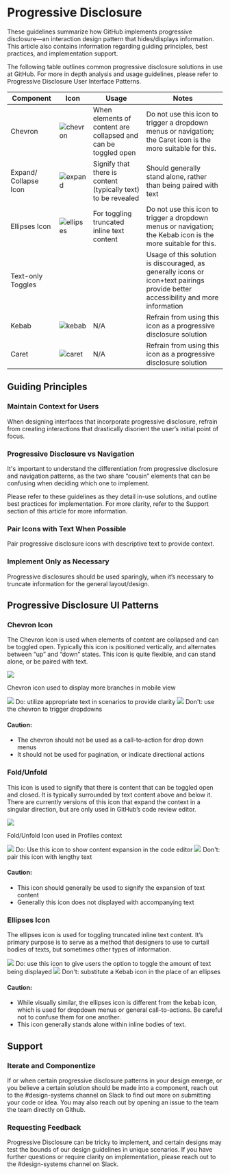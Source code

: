 

# Progressive Disclosure

These guidelines summarize how GitHub implements progressive disclosure—an interaction design pattern that hides/displays information. This article also contains information regarding guiding principles, best practices, and implementation support.

The following table outlines common progressive disclosure solutions in use at GitHub. For more in depth analysis and usage guidelines, please refer to Progressive Disclosure User Interface Patterns.

| Component | Icon | Usage | Notes |
| --- | --- | --- | --- |
| Chevron | ![chevron](https://user-images.githubusercontent.com/24916540/52089727-1ae9d480-2564-11e9-8291-1ee9d3225427.png) | When elements of content are collapsed and can be toggled open | Do not use this icon to trigger a dropdown menus or navigation; the Caret icon is the more suitable for this. | 
Expand/ Collapse Icon | ![expand](https://user-images.githubusercontent.com/24916540/52089724-1a513e00-2564-11e9-84f8-eba077f6abfc.png) | Signify that there is content (typically text) to be revealed | Should generally stand alone, rather than being paired with text | 
Ellipses Icon | ![ellipses](https://user-images.githubusercontent.com/24916540/52089725-1ae9d480-2564-11e9-8d29-1dc28740924a.png) | For toggling truncated inline text content | Do not use this icon to trigger a dropdown menus or navigation; the Kebab icon is the more suitable for this. | 
Text-only Toggles | | | Usage of this solution is discouraged, as generally icons or icon+text pairings provide better accessibility and more information |
Kebab | ![kebab](https://user-images.githubusercontent.com/24916540/52089726-1ae9d480-2564-11e9-984b-2d304cc0d46e.png) | N/A | Refrain from using this icon as a progressive disclosure solution |
Caret | ![caret](https://user-images.githubusercontent.com/24916540/52089723-1a513e00-2564-11e9-8179-420bba7922e7.png) | N/A | Refrain from using this icon as a progressive disclosure solution |


## Guiding Principles

### Maintain Context for Users
When designing interfaces that incorporate progressive disclosure, refrain from creating interactions that drastically disorient the user’s initial point of focus.

### Progressive Disclosure vs Navigation
It's important to understand the differentiation from progressive disclosure and navigation patterns, as the two share “cousin” elements that can be confusing when deciding which one to implement. 

Please refer to these guidelines as they detail in-use solutions, and outline best practices for implementation. For more clarity, refer to the Support section of this article for more information.

### Pair Icons with Text When Possible
Pair progressive disclosure icons with descriptive text to provide context.


### Implement Only as Necessary
Progressive disclosures should be used sparingly, when it’s necessary to truncate information for the general layout/design. 



## Progressive Disclosure UI Patterns

### Chevron Icon
The Chevron Icon is used when elements of content are collapsed and can be toggled open. Typically this icon is positioned vertically, and alternates between “up” and “down” states. This icon is quite flexible, and can stand alone, or be paired with text. 

<Text textAlign="center">
  <BorderBox>
    <img src="https://user-images.githubusercontent.com/24916540/52079947-8a9f9580-254b-11e9-9e64-72a2a38f5ebd.png"/>
  </BorderBox>
  <p>Chevron icon used to display more branches in mobile view</p>
</Text>

<Flex>
  <Box width='100%' mr='2'>
    <BorderBox border='1px solid' borderColor='green.5' mb="2">
      <img src="https://user-images.githubusercontent.com/24916540/52094309-7b344280-2573-11e9-8f1a-d28cf78a0351.png"/>
    </BorderBox>
    <Text fontWeight='bold' color='green.5'>Do:</Text> utilize appropriate text in scenarios to provide clarity
  </Box>
  <Box width='100%' mr='2'>
    <BorderBox border='1px solid' borderColor='red.5' mb="2">
      <img src="https://user-images.githubusercontent.com/24916540/52088378-892c9800-2560-11e9-9e36-0e72599da28a.png"/>
    </BorderBox>
    <Text fontWeight='bold' color='red.5'>Don't:</Text> use the chevron to trigger dropdowns
  </Box> 
</Flex>

#### Caution:
* The chevron should not be used as a call-to-action for drop down menus
* It should not be used for pagination, or indicate directional actions


### Fold/Unfold
This icon is used to signify that there is content that can be toggled open and closed. It is typically surrounded by text content above and below it. There are currently versions of this icon that expand the context in a singular direction, but are only used in GitHub’s code review editor.

<Text textAlign="center">
  <BorderBox border='1px solid' borderColor='gray.3' mb="2">
    <img src="https://user-images.githubusercontent.com/24916540/52096167-c43bc500-257a-11e9-9e20-a0371eb83720.png"/>
  </BorderBox>
  <p>Fold/Unfold Icon used in Profiles context</p>
</Text>

<Flex>
  <Box width='100%' mr='2'>
    <BorderBox border='1px solid' borderColor='green.5' mb="2">
      <img src="https://user-images.githubusercontent.com/24916540/52096601-47114f80-257c-11e9-92fc-d5a12f980372.png"/>
    </BorderBox>
    <Text fontWeight='bold' color='green.5'>Do:</Text> Use this icon to show content expansion in the code editor
  </Box>
  <Box width='100%' mr='2'>
    <BorderBox border='1px solid' borderColor='red.5' mb="2">
      <img src="https://user-images.githubusercontent.com/24916540/52090486-5b4a5200-2566-11e9-8f29-3c26f3787409.png"/>
    </BorderBox>
    <Text fontWeight='bold' color='red.5'>Don't:</Text> pair this icon with lengthy text
  </Box>
</Flex>

#### Caution:
* This icon should generally be used to signify the expansion of text content
* Generally this icon does not displayed with accompanying text

### Ellipses Icon
The ellipses icon is used for toggling truncated inline text content. It’s primary purpose is to serve as a method that designers to use to curtail bodies of texts, but sometimes other types of information.

<Flex>
  <Box width='100%' mr='2'>
    <BorderBox border='1px solid' borderColor='green.5' mb="2">
      <img src="https://user-images.githubusercontent.com/24916540/52093713-14ae2500-2571-11e9-9893-819b563639b1.png"/>
    </BorderBox>
    <Text fontWeight='bold' color='green.5'>Do:</Text> use this icon to give users the option to toggle the amount of text being displayed
  </Box>
  <Box width='100%' mr='2'>
    <BorderBox border='1px solid' borderColor='red.5' mb="2">
      <img src="https://user-images.githubusercontent.com/24916540/52093714-1546bb80-2571-11e9-8799-9260792e40f5.png"/>
    </BorderBox>
    <Text fontWeight='bold' color='red.5'>Don't:</Text> substitute a Kebab icon in the place of an ellipses
  </Box>
</Flex>

#### Caution:
* While visually similar, the ellipses icon is different from the kebab icon, which is used for dropdown menus or general call-to-actions. Be careful not to confuse them for one another. 
* This icon generally stands alone within inline bodies of text.

## Support

### Iterate and Componentize
If or when certain progressive disclosure patterns in your design emerge, or you believe a certain solution should be made into a component, reach out to the #design-systems channel on Slack to find out more on submitting your code or idea. You may also reach out by opening an issue to the team the team directly on Github.

### Requesting Feedback
Progressive Disclosure can be tricky to implement, and certain designs may test the bounds of our design guidelines in unique scenarios. If you have further questions or require clarity on implementation, please reach out to the  #design-systems channel on Slack.








